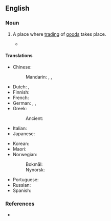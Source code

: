 ==English==
{{wikipedia}}

===Noun===
{{en-noun}}

# A place where [[trading]] of [[goods]] takes place.
#: {{ux|en|He runs a small '''trading post''' in the vicinity of New Hampshire.}}
#* {{quote-book|en|year=1899|author={{w|Joseph Conrad}}|title={{w|Heart of Darkness}}| chapter=I|passage=Further questions elicited from him that Mr. Kurtz was at present in charge of a '''trading-post''', a very important one, in the true ivory-country, at 'the very bottom of there. Sends in as much ivory as all the others put together...'}}

====Translations====
{{trans-top|place where trading of goods takes place}}
* Chinese:
*: Mandarin: {{t|cmn|貿易站|sc=Hani}}, {{t|cmn|贸易站|tr=màoyìzhàn|sc=Hani}}, {{t|cmn|交易站|tr=jiāoyìzhàn|sc=Hani}}
* Dutch: {{t+|nl|handelspost|c}}, {{t+|nl|handelsplaats|m|f}}
* Finnish: {{t+|fi|kauppapaikka}}
* French: {{t+|fr|comptoir|m}}
* German: {{t+|de|Handelszentrum|n}}, {{t+|de|Handelsniederlassung|f}}, {{t|de|Handelshof|m}} {{qualifier|obsolete}}
* Greek:
*: Ancient: {{t|grc|ἐμπόριον|n}}
* Italian: {{t|it|base commerciale|f}}
* Japanese: {{t-needed|ja}}
{{trans-mid}}
* Korean: {{t-needed|ko}}
* Maori: {{t|mi|wharehokohoko}}
* Norwegian:
*: Bokmål: {{t|nb|handelspost|m}}
*: Nynorsk: {{t|nn|handelspost|m}}
* Portuguese: {{t|pt|[[entreposto]] [[comercial]]|m}}
* Russian: {{t-needed|ru}}
* Spanish: {{t|es|puesto comercial|m}}
{{trans-bottom}}

===References===
* {{R:Lexico}}
